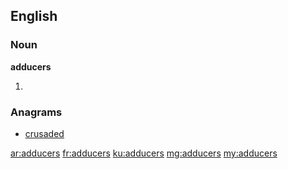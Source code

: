 ==English==

===Noun===
'''adducers'''
# {{plural of|adducer}}

===Anagrams===
* [[crusaded#English|crusaded]]

[[ar:adducers]]
[[fr:adducers]]
[[ku:adducers]]
[[mg:adducers]]
[[my:adducers]]